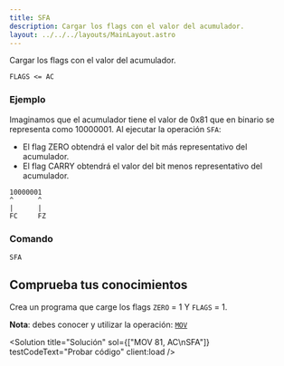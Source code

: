 ```yaml
---
title: SFA
description: Cargar los flags con el valor del acumulador.
layout: ../../../layouts/MainLayout.astro
---
```



Cargar los flags con el valor del acumulador.

```
FLAGS <= AC
```

### Ejemplo

Imaginamos que el acumulador tiene el valor de 0x81 que en binario se representa como 10000001.
Al ejecutar la operación `SFA`: 
* El flag ZERO obtendrá el valor del bit más representativo del acumulador.
* El flag CARRY obtendrá el valor del bit menos representativo del acumulador.

```
10000001
^      ^
|      |
FC     FZ
```


### Comando

```
SFA
```

## Comprueba tus conocimientos

Crea un programa que carge los flags `ZERO` = 1 Y `FLAGS` = 1.

**Nota**: debes conocer y utilizar la operación: [`MOV`](MOV)

<Solution title="Solución" sol={["MOV 81, AC\nSFA"]} testCodeText="Probar código" client:load />